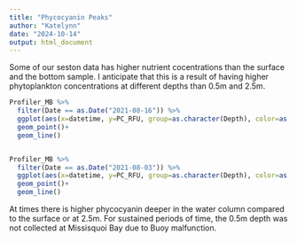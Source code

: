 ---
title: "Phycocyanin Peaks"
author: "Katelynn"
date: "2024-10-14"
output: html_document
---

Some of our seston data has higher nutrient cocentrations than the surface and the bottom sample. I anticipate that this is a result of having higher phytoplankton concentrations at different depths than 0.5m and 2.5m.


```{r}
Profiler_MB %>%
  filter(Date == as.Date("2021-08-16")) %>%
  ggplot(aes(x=datetime, y=PC_RFU, group=as.character(Depth), color=as.character(Depth)))+
  geom_point()+
  geom_line()


Profiler_MB %>%
  filter(Date == as.Date("2021-08-03")) %>%
  ggplot(aes(x=datetime, y=PC_RFU, group=as.character(Depth), color=as.character(Depth)))+
  geom_point()+
  geom_line()


```

At times there is higher phycocyanin deeper in the water column compared to the surface or at 2.5m. For sustained periods of time, the 0.5m depth was not collected at Missisquoi Bay due to Buoy malfunction.